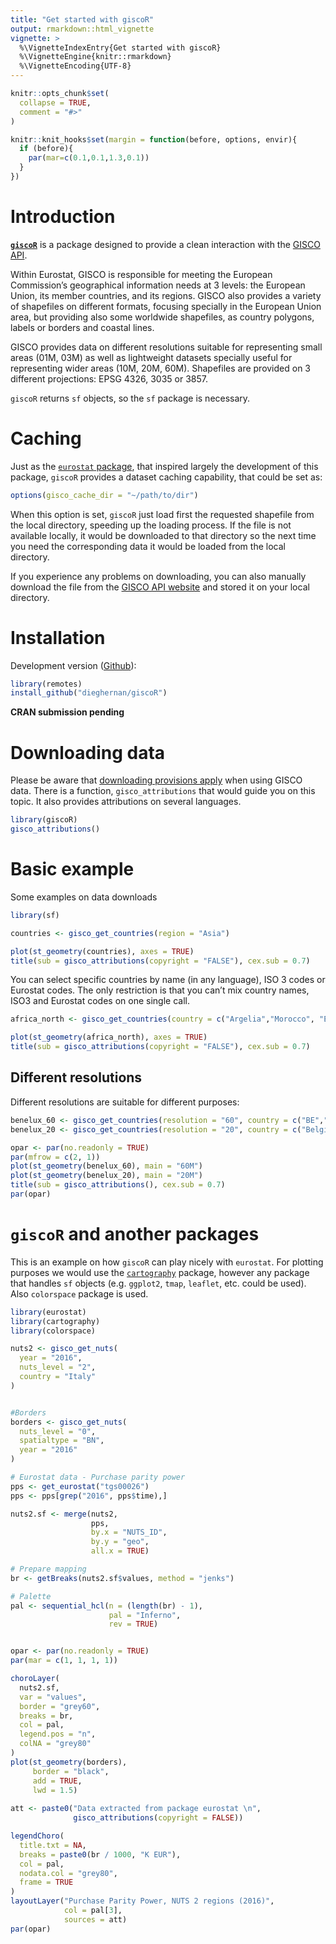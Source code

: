 ```yaml
---
title: "Get started with giscoR"
output: rmarkdown::html_vignette
vignette: >
  %\VignetteIndexEntry{Get started with giscoR}
  %\VignetteEngine{knitr::rmarkdown}
  %\VignetteEncoding{UTF-8}
---
```


```r
knitr::opts_chunk$set(
  collapse = TRUE,
  comment = "#>"
)

knitr::knit_hooks$set(margin = function(before, options, envir){
  if (before){
    par(mar=c(0.1,0.1,1.3,0.1))
  } 
})
```


# Introduction

[**`giscoR`**](https://dieghernan.github.io/giscoR/) is a package designed to provide a clean interaction with the [GISCO API](https://gisco-services.ec.europa.eu/distribution/v2/). 

Within Eurostat, GISCO is responsible for meeting the European Commission's geographical information needs at 3 levels: the European Union, its member countries, and its regions. GISCO also provides a variety of shapefiles on different formats, focusing specially in the European Union area, but providing also some worldwide shapefiles, as country polygons, labels or borders and coastal lines.

GISCO provides data on different resolutions suitable for representing small areas (01M, 03M) as well as lightweight datasets specially useful for representing wider areas (10M, 20M, 60M). Shapefiles are provided on 3 different projections: EPSG 4326, 3035 or 3857. 

`giscoR` returns `sf` objects, so the `sf` package is necessary.

# Caching

Just as the [`eurostat` package](http://ropengov.github.io/eurostat/), that inspired largely the development of this package, `giscoR` provides a dataset caching capability, that could be set as:

```r
options(gisco_cache_dir = "~/path/to/dir")
```

When this option is set, `giscoR` just load first the requested shapefile from the local directory, speeding up the loading process. If the file is not available locally, it would be downloaded to that directory so the next time you need the corresponding data it would be loaded from the local directory. 

If you experience any problems on downloading, you can also manually download the file from the [GISCO API website](https://gisco-services.ec.europa.eu/distribution/v2/) and stored it on your local directory.


# Installation

Development version ([Github](https://github.com/dieghernan/giscoR/)):

```r
library(remotes)
install_github("dieghernan/giscoR")
```

**CRAN submission pending**


# Downloading data

Please be aware that [downloading provisions apply](https://ec.europa.eu/eurostat/web/gisco/geodata) when using GISCO data. There is a function, `gisco_attributions` that would guide you on this topic. It also provides attributions on several languages.

```r
library(giscoR)
gisco_attributions()

```

# Basic example

Some examples on data downloads

```r

library(sf)

countries <- gisco_get_countries(region = "Asia")

plot(st_geometry(countries), axes = TRUE)
title(sub = gisco_attributions(copyright = "FALSE"), cex.sub = 0.7)
```


You can select specific countries by name (in any language), ISO 3 codes or Eurostat codes. The only restriction is that you can't mix country names, ISO3 and Eurostat codes on one single call.


```r

africa_north <- gisco_get_countries(country = c("Argelia","Morocco", "Egipto","Tunisia","Libia"))

plot(st_geometry(africa_north), axes = TRUE)
title(sub = gisco_attributions(copyright = "FALSE"), cex.sub = 0.7)
```


## Different resolutions

Different resolutions are suitable for different purposes:

```r

benelux_60 <- gisco_get_countries(resolution = "60", country = c("BE","NL","LU"))
benelux_20 <- gisco_get_countries(resolution = "20", country = c("Belgique","Pays-Bas","Luxembourg"))

opar <- par(no.readonly = TRUE)
par(mfrow = c(2, 1))
plot(st_geometry(benelux_60), main = "60M")
plot(st_geometry(benelux_20), main = "20M")
title(sub = gisco_attributions(), cex.sub = 0.7)
par(opar)

```

# `giscoR` and another packages

This is an example on how `giscoR` can play nicely with `eurostat`. For plotting purposes we would use the [`cartography`](https://riatelab.github.io/cartography/docs/index.html) package, however any package that handles `sf` objects (e.g. `ggplot2`, `tmap`, `leaflet`, etc. could be used). Also `colorspace` package is used.

```r
library(eurostat)
library(cartography)
library(colorspace)

nuts2 <- gisco_get_nuts(
  year = "2016",
  nuts_level = "2",
  country = "Italy"
)


#Borders
borders <- gisco_get_nuts(
  nuts_level = "0",
  spatialtype = "BN",
  year = "2016"
)

# Eurostat data - Purchase parity power
pps <- get_eurostat("tgs00026")
pps <- pps[grep("2016", pps$time),]

nuts2.sf <- merge(nuts2,
                  pps,
                  by.x = "NUTS_ID",
                  by.y = "geo",
                  all.x = TRUE)

# Prepare mapping
br <- getBreaks(nuts2.sf$values, method = "jenks")

# Palette
pal <- sequential_hcl(n = (length(br) - 1),
                      pal = "Inferno",
                      rev = TRUE)


opar <- par(no.readonly = TRUE)
par(mar = c(1, 1, 1, 1))

choroLayer(
  nuts2.sf,
  var = "values",
  border = "grey60",
  breaks = br,
  col = pal,
  legend.pos = "n",
  colNA = "grey80"
)
plot(st_geometry(borders),
     border = "black",
     add = TRUE,
     lwd = 1.5)
     
att <- paste0("Data extracted from package eurostat \n",
              gisco_attributions(copyright = FALSE))

legendChoro(
  title.txt = NA,
  breaks = paste0(br / 1000, "K EUR"),
  col = pal,
  nodata.col = "grey80",
  frame = TRUE
)
layoutLayer("Purchase Parity Power, NUTS 2 regions (2016)",
            col = pal[3],
            sources = att)
par(opar)

```
